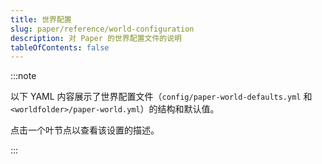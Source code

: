 ```yaml
---
title: 世界配置
slug: paper/reference/world-configuration
description: 对 Paper 的世界配置文件的说明
tableOfContents: false
---
```



:::note

以下 YAML 内容展示了世界配置文件（`config/paper-world-defaults.yml` 和 `<worldfolder>/paper-world.yml`）的结构和默认值。

点击一个叶节点以查看该设置的描述。

:::

<ConfigNode data={parse(PaperWorldDefaultsYML)} />
